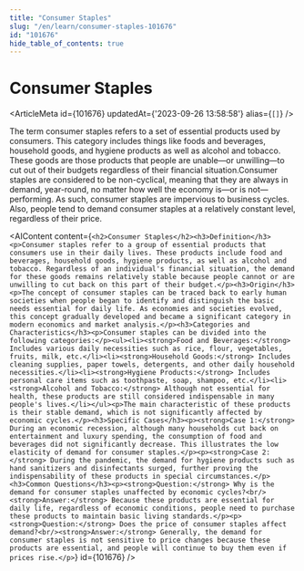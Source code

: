```yaml
---
title: "Consumer Staples"
slug: "/en/learn/consumer-staples-101676"
id: "101676"
hide_table_of_contents: true
---
```



# Consumer Staples

<ArticleMeta id={101676} updatedAt={'2023-09-26 13:58:58'} alias={`[]`} />
<div className='border-solid border-b border-t-0 my-4 border-[var(--ifm-color-gray-300)]' />

The term consumer staples refers to a set of essential products used by consumers. This category includes things like foods and beverages, household goods, and hygiene products as well as alcohol and tobacco. These goods are those products that people are unable—or unwilling—to cut out of their budgets regardless of their financial situation.Consumer staples are considered to be non-cyclical, meaning that they are always in demand, year-round, no matter how well the economy is—or is not—performing. As such, consumer staples are impervious to business cycles. Also, people tend to demand consumer staples at a relatively constant level, regardless of their price.

<AIContent content={`<h2>Consumer Staples</h2><h3>Definition</h3><p>Consumer staples refer to a group of essential products that consumers use in their daily lives. These products include food and beverages, household goods, hygiene products, as well as alcohol and tobacco. Regardless of an individual's financial situation, the demand for these goods remains relatively stable because people cannot or are unwilling to cut back on this part of their budget.</p><h3>Origin</h3><p>The concept of consumer staples can be traced back to early human societies when people began to identify and distinguish the basic needs essential for daily life. As economies and societies evolved, this concept gradually developed and became a significant category in modern economics and market analysis.</p><h3>Categories and Characteristics</h3><p>Consumer staples can be divided into the following categories:</p><ul><li><strong>Food and Beverages:</strong> Includes various daily necessities such as rice, flour, vegetables, fruits, milk, etc.</li><li><strong>Household Goods:</strong> Includes cleaning supplies, paper towels, detergents, and other daily household necessities.</li><li><strong>Hygiene Products:</strong> Includes personal care items such as toothpaste, soap, shampoo, etc.</li><li><strong>Alcohol and Tobacco:</strong> Although not essential for health, these products are still considered indispensable in many people's lives.</li></ul><p>The main characteristic of these products is their stable demand, which is not significantly affected by economic cycles.</p><h3>Specific Cases</h3><p><strong>Case 1:</strong> During an economic recession, although many households cut back on entertainment and luxury spending, the consumption of food and beverages did not significantly decrease. This illustrates the low elasticity of demand for consumer staples.</p><p><strong>Case 2:</strong> During the pandemic, the demand for hygiene products such as hand sanitizers and disinfectants surged, further proving the indispensability of these products in special circumstances.</p><h3>Common Questions</h3><p><strong>Question:</strong> Why is the demand for consumer staples unaffected by economic cycles?<br/><strong>Answer:</strong> Because these products are essential for daily life, regardless of economic conditions, people need to purchase these products to maintain basic living standards.</p><p><strong>Question:</strong> Does the price of consumer staples affect demand?<br/><strong>Answer:</strong> Generally, the demand for consumer staples is not sensitive to price changes because these products are essential, and people will continue to buy them even if prices rise.</p>`} id={101676} />
